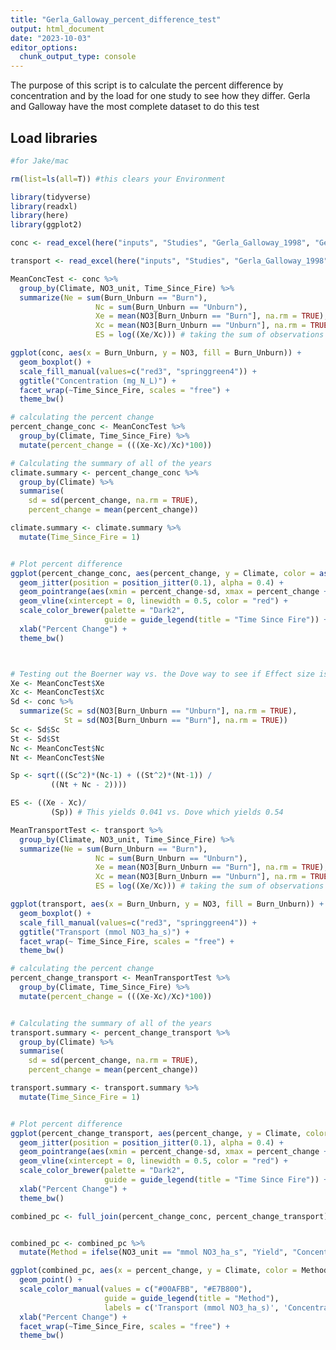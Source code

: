 ```yaml
---
title: "Gerla_Galloway_percent_difference_test"
output: html_document
date: "2023-10-03"
editor_options: 
  chunk_output_type: console
---
```


The purpose of this script is to calculate the percent difference by concentration and by the load for one study to see how they differ. 
Gerla and Galloway have the most complete dataset to do this test 

## Load libraries 
```r
#for Jake/mac

rm(list=ls(all=T)) #this clears your Environment

library(tidyverse)
library(readxl)
library(here)
library(ggplot2)

```

```r
conc <- read_excel(here("inputs", "Studies", "Gerla_Galloway_1998", "Gerla_Galloway_1998.xlsx")) 

transport <- read_excel(here("inputs", "Studies", "Gerla_Galloway_1998", "Gerla_Galloway_1998_load.xlsx")) 

```


```r
MeanConcTest <- conc %>%
  group_by(Climate, NO3_unit, Time_Since_Fire) %>% 
  summarize(Ne = sum(Burn_Unburn == "Burn"),
                   Nc = sum(Burn_Unburn == "Unburn"),
                   Xe = mean(NO3[Burn_Unburn == "Burn"], na.rm = TRUE),
                   Xc = mean(NO3[Burn_Unburn == "Unburn"], na.rm = TRUE),
                   ES = log((Xe/Xc))) # taking the sum of observations for the unburn site and the burn site. It is also taking the mean of all of those observations

ggplot(conc, aes(x = Burn_Unburn, y = NO3, fill = Burn_Unburn)) +
  geom_boxplot() +
  scale_fill_manual(values=c("red3", "springgreen4")) +
  ggtitle("Concentration (mg_N_L)") +
  facet_wrap(~Time_Since_Fire, scales = "free") +
  theme_bw()

# calculating the percent change 
percent_change_conc <- MeanConcTest %>% 
  group_by(Climate, Time_Since_Fire) %>% 
  mutate(percent_change = (((Xe-Xc)/Xc)*100))

# Calculating the summary of all of the years
climate.summary <- percent_change_conc %>%
  group_by(Climate) %>%
  summarise(
    sd = sd(percent_change, na.rm = TRUE),
    percent_change = mean(percent_change))

climate.summary <- climate.summary %>% 
  mutate(Time_Since_Fire = 1)


# Plot percent difference 
ggplot(percent_change_conc, aes(percent_change, y = Climate, color = as.factor(Time_Since_Fire))) +
  geom_jitter(position = position_jitter(0.1), alpha = 0.4) +
  geom_pointrange(aes(xmin = percent_change-sd, xmax = percent_change + sd), data = climate.summary) +
  geom_vline(xintercept = 0, linewidth = 0.5, color = "red") +
  scale_color_brewer(palette = "Dark2",
                     guide = guide_legend(title = "Time Since Fire")) +
  xlab("Percent Change") +
  theme_bw()



# Testing out the Boerner way vs. the Dove way to see if Effect size is calculated the same way
Xe <- MeanConcTest$Xe
Xc <- MeanConcTest$Xc
Sd <- conc %>% 
  summarize(Sc = sd(NO3[Burn_Unburn == "Unburn"], na.rm = TRUE),
            St = sd(NO3[Burn_Unburn == "Burn"], na.rm = TRUE))
Sc <- Sd$Sc
St <- Sd$St
Nc <- MeanConcTest$Nc
Nt <- MeanConcTest$Ne

Sp <- sqrt(((Sc^2)*(Nc-1) + ((St^2)*(Nt-1)) / 
         ((Nt + Nc - 2))))

ES <- ((Xe - Xc)/
         (Sp)) # This yields 0.041 vs. Dove which yields 0.54


```


```r
MeanTransportTest <- transport %>%
  group_by(Climate, NO3_unit, Time_Since_Fire) %>% 
  summarize(Ne = sum(Burn_Unburn == "Burn"),
                   Nc = sum(Burn_Unburn == "Unburn"),
                   Xe = mean(NO3[Burn_Unburn == "Burn"], na.rm = TRUE),
                   Xc = mean(NO3[Burn_Unburn == "Unburn"], na.rm = TRUE),
                   ES = log((Xe/Xc))) # taking the sum of observations for the unburn site and the burn site. It is also taking the mean of all of those observations

ggplot(transport, aes(x = Burn_Unburn, y = NO3, fill = Burn_Unburn)) +
  geom_boxplot() +
  scale_fill_manual(values=c("red3", "springgreen4")) +
  ggtitle("Transport (mmol NO3_ha_s)") +
  facet_wrap(~ Time_Since_Fire, scales = "free") +
  theme_bw()

# calculating the percent change 
percent_change_transport <- MeanTransportTest %>% 
  group_by(Climate, Time_Since_Fire) %>% 
  mutate(percent_change = (((Xe-Xc)/Xc)*100))


# Calculating the summary of all of the years
transport.summary <- percent_change_transport %>%
  group_by(Climate) %>%
  summarise(
    sd = sd(percent_change, na.rm = TRUE),
    percent_change = mean(percent_change))

transport.summary <- transport.summary %>% 
  mutate(Time_Since_Fire = 1)


# Plot percent difference 
ggplot(percent_change_transport, aes(percent_change, y = Climate, color = as.factor(Time_Since_Fire))) +
  geom_jitter(position = position_jitter(0.1), alpha = 0.4) +
  geom_pointrange(aes(xmin = percent_change-sd, xmax = percent_change + sd), data = transport.summary) +
  geom_vline(xintercept = 0, linewidth = 0.5, color = "red") +
  scale_color_brewer(palette = "Dark2",
                     guide = guide_legend(title = "Time Since Fire")) +
  xlab("Percent Change") +
  theme_bw()

```

```r

combined_pc <- full_join(percent_change_conc, percent_change_transport)


combined_pc <- combined_pc %>% 
  mutate(Method = ifelse(NO3_unit == "mmol NO3_ha_s", "Yield", "Concentration"))

ggplot(combined_pc, aes(x = percent_change, y = Climate, color = Method)) +
  geom_point() +
  scale_color_manual(values = c("#00AFBB", "#E7B800"),
                     guide = guide_legend(title = "Method"),
                     labels = c('Transport (mmol NO3_ha_s)', 'Concentration (mg_N_L)')) +
  xlab("Percent Change") +
  facet_wrap(~Time_Since_Fire, scales = "free") +
  theme_bw()

```














